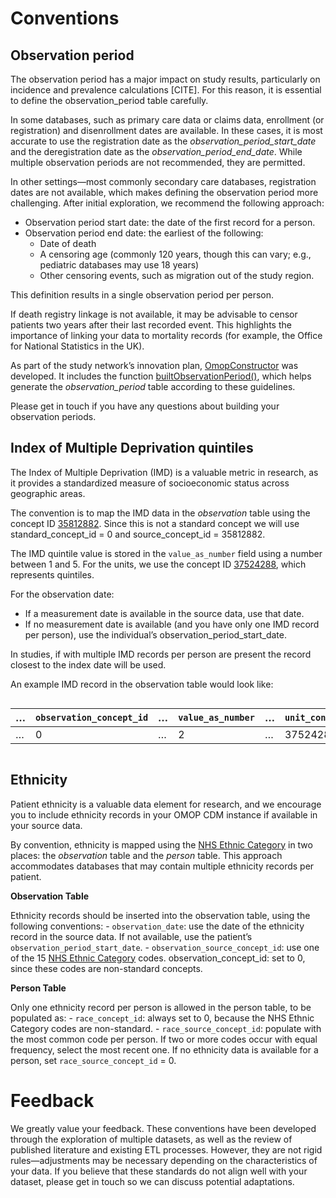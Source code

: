 
# Conventions

## Observation period

The observation period has a major impact on study results, particularly on incidence and prevalence calculations [CITE]. For this reason, it is essential to define the observation_period table carefully.

In some databases, such as primary care data or claims data, enrollment (or registration) and disenrollment dates are available. In these cases, it is most accurate to use the registration date as the *observation_period_start_date* and the deregistration date as the *observation_period_end_date*. While multiple observation periods are not recommended, they are permitted.

In other settings—most commonly secondary care databases, registration dates are not available, which makes defining the observation period more challenging. After initial exploration, we recommend the following approach:

- Observation period start date: the date of the first record for a person.
- Observation period end date: the earliest of the following:
  - Date of death
  - A censoring age (commonly 120 years, though this can vary; e.g., pediatric databases may use 18 years)
  - Other censoring events, such as migration out of the study region.

This definition results in a single observation period per person.

If death registry linkage is not available, it may be advisable to censor patients two years after their last recorded event. This highlights the importance of linking your data to mortality records (for example, the Office for National Statistics in the UK).

As part of the study network’s innovation plan, [OmopConstructor]() was developed. It includes the function [builtObservationPeriod()](), which helps generate the *observation_period* table according to these guidelines.

Please get in touch if you have any questions about building your observation periods.

## Index of Multiple Deprivation quintiles

The Index of Multiple Deprivation (IMD) is a valuable metric in research, as it provides a standardized measure of socioeconomic status across geographic areas.

The convention is to map the IMD data in the *observation* table using the concept ID [35812882](https://athena.ohdsi.org/search-terms/terms/35812882). Since this is not a standard concept we will use standard_concept_id = 0 and source_concept_id = 35812882.

The IMD quintile value is stored in the `value_as_number` field using a number between 1 and 5. For the units, we use the concept ID [37524288](https://athena.ohdsi.org/search-terms/terms/37524288), which represents quintiles.

For the observation date:

- If a measurement date is available in the source data, use that date.
- If no measurement date is available (and you have only one IMD record per person), use the individual’s observation_period_start_date.

In studies, if with multiple IMD records per person are present the record closest to the index date will be used.

An example IMD record in the observation table would look like:

::: {style="overflow-x: auto;"}
| ... | `observation_concept_id` | ... | `value_as_number` | ... | `unit_concept_id` | ... | `observation_source_concept_id` | ... |
|--|------|--|------|--|------|--|------|--|
| ...| 0 | ... | 2 | ... | 37524288 | ... | 35812882 | ... |
:::

## Ethnicity

Patient ethnicity is a valuable data element for research, and we encourage you to include ethnicity records in your OMOP CDM instance if available in your source data.

By convention, ethnicity is mapped using the [NHS Ethnic Category](https://athena.ohdsi.org/search-terms/terms?vocabulary=NHS+Ethnic+Category&page=1&pageSize=15&query=) in two places: the *observation* table and the *person* table. This approach accommodates databases that may contain multiple ethnicity records per patient.

**Observation Table**

Ethnicity records should be inserted into the observation table, using the following conventions:
- `observation_date`: use the date of the ethnicity record in the source data. If not available, use the patient’s `observation_period_start_date`.
- `observation_source_concept_id`: use one of the 15 [NHS Ethnic Category](https://athena.ohdsi.org/search-terms/terms?vocabulary=NHS+Ethnic+Category&page=1&pageSize=15&query=) codes.
observation_concept_id: set to 0, since these codes are non-standard concepts.

**Person Table**

Only one ethnicity record per person is allowed in the person table, to be populated as:
- `race_concept_id`: always set to 0, because the NHS Ethnic Category codes are non-standard.
- `race_source_concept_id`: populate with the most common code per person. If two or more codes occur with equal frequency, select the most recent one. If no ethnicity data is available for a person, set `race_source_concept_id` = 0.

# Feedback

We greatly value your feedback. These conventions have been developed through the exploration of multiple datasets, as well as the review of published literature and existing ETL processes. However, they are not rigid rules—adjustments may be necessary depending on the characteristics of your data. If you believe that these standards do not align well with your dataset, please get in touch so we can discuss potential adaptations.
